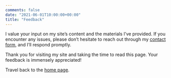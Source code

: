 ```yaml
---
comments: false
date: "2021-06-01T10:00:00+00:00"
title: "Feedback"
---
```


I value your input on my site's content and the materials I've provided. If you encounter any issues, please don't hesitate to reach out through my [contact form](/contact), and I'll respond promptly.

Thank you for visiting my site and taking the time to read this page. Your feedback is immensely appreciated!

Travel back to the [home page](/).

